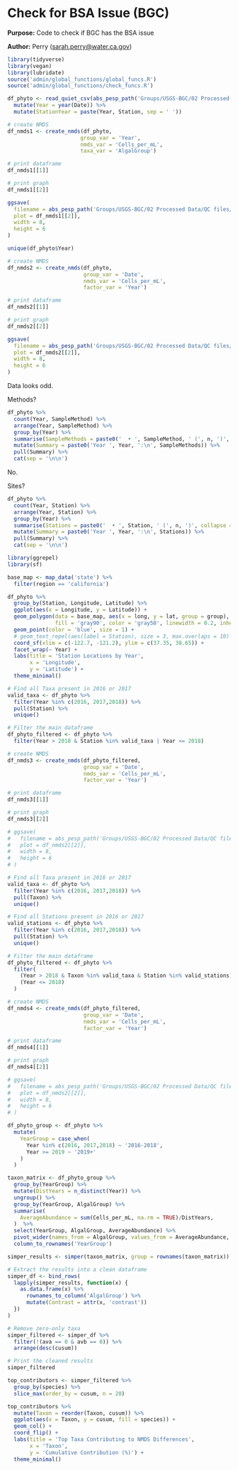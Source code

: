 # Check for BSA Issue (BGC)

**Purpose:** Code to check if BGC has the BSA issue

**Author:** Perry ([sarah.perry\@water.ca.gov](mailto:sarah.perry@water.ca.gov){.email})

```r
library(tidyverse)
library(vegan)
library(lubridate)
source('admin/global_functions/global_funcs.R')
source('admin/global_functions/check_funcs.R')
```

```r
df_phyto <- read_quiet_csv(abs_pesp_path('Groups/USGS-BGC/02 Processed Data/BGC_draft.csv')) %>%
  mutate(Year = year(Date)) %>%
  mutate(StationYear = paste(Year, Station, sep = ' '))

# create NMDS
df_nmds1 <- create_nmds(df_phyto,
                       group_var = 'Year',
                       nmds_var = 'Cells_per_mL',
                       taxa_var = 'AlgalGroup')

# print dataframe
df_nmds1[[1]]

# print graph
df_nmds1[[2]]

ggsave(
  filename = abs_pesp_path('Groups/USGS-BGC/02 Processed Data/QC files/graphs/BGC_NMDS_CellspermL_Year.jpg'),
  plot = df_nmds1[[2]],
  width = 8,
  height = 6
)

unique(df_phyto$Year)
```

```r
# create NMDS
df_nmds2 <- create_nmds(df_phyto,
                        group_var = 'Date',
                        nmds_var = 'Cells_per_mL',
                        factor_var = 'Year')

# print dataframe
df_nmds2[[1]]

# print graph
df_nmds2[[2]]

ggsave(
  filename = abs_pesp_path('Groups/USGS-BGC/02 Processed Data/QC files/graphs/BGC_NMDS_CellspermL_Date.jpg'),
  plot = df_nmds2[[2]],
  width = 8,
  height = 6
)
```
Data looks odd.

Methods?

```r
df_phyto %>%
  count(Year, SampleMethod) %>%
  arrange(Year, SampleMethod) %>%
  group_by(Year) %>%
  summarise(SampleMethods = paste0('  • ', SampleMethod, ' (', n, ')', collapse = '\n')) %>%
  mutate(Summary = paste0('Year ', Year, ':\n', SampleMethods)) %>%
  pull(Summary) %>%
  cat(sep = '\n\n')
```

No.

Sites?
```r
df_phyto %>%
  count(Year, Station) %>%
  arrange(Year, Station) %>%
  group_by(Year) %>%
  summarise(Stations = paste0('  • ', Station, ' (', n, ')', collapse = '\n')) %>%
  mutate(Summary = paste0('Year ', Year, ':\n', Stations)) %>%
  pull(Summary) %>%
  cat(sep = '\n\n')
```
```r
library(ggrepel)
library(sf)

base_map <- map_data('state') %>%
  filter(region == 'california')

df_phyto %>%
  group_by(Station, Longitude, Latitude) %>%
  ggplot(aes(x = Longitude, y = Latitude)) +
  geom_polygon(data = base_map, aes(x = long, y = lat, group = group),
               fill = 'gray90', color = 'gray50', linewidth = 0.2, inherit.aes = FALSE) +
  geom_point(color = 'blue', size = 1) +
  # geom_text_repel(aes(label = Station), size = 3, max.overlaps = 10) +
  coord_sf(xlim = c(-122.7, -121.2), ylim = c(37.35, 38.65)) +
  facet_wrap(~ Year) +
  labs(title = 'Station Locations by Year',
       x = 'Longitude',
       y = 'Latitude') +
  theme_minimal()
```

```r
# Find all Taxa present in 2016 or 2017
valid_taxa <- df_phyto %>%
  filter(Year %in% c(2016, 2017,2018)) %>%
  pull(Station) %>%
  unique()

# Filter the main dataframe
df_phyto_filtered <- df_phyto %>%
  filter(Year > 2018 & Station %in% valid_taxa | Year <= 2018)
```

```r
# create NMDS
df_nmds3 <- create_nmds(df_phyto_filtered,
                        group_var = 'Date',
                        nmds_var = 'Cells_per_mL',
                        factor_var = 'Year')

# print dataframe
df_nmds3[[1]]

# print graph
df_nmds3[[2]]

# ggsave(
#   filename = abs_pesp_path('Groups/USGS-BGC/02 Processed Data/QC files/graphs/BGC_NMDS_CellspermL_Date.jpg'),
#   plot = df_nmds2[[2]],
#   width = 8,
#   height = 6
# )
```

```r
# Find all Taxa present in 2016 or 2017
valid_taxa <- df_phyto %>%
  filter(Year %in% c(2016, 2017,2018)) %>%
  pull(Taxon) %>%
  unique()

# Find all Stations present in 2016 or 2017
valid_stations <- df_phyto %>%
  filter(Year %in% c(2016, 2017,2018)) %>%
  pull(Station) %>%
  unique()

# Filter the main dataframe
df_phyto_filtered <- df_phyto %>%
  filter(
    (Year > 2018 & Taxon %in% valid_taxa & Station %in% valid_stations) |
    (Year <= 2018)
  )
```

```r
# create NMDS
df_nmds4 <- create_nmds(df_phyto_filtered,
                        group_var = 'Date',
                        nmds_var = 'Cells_per_mL',
                        factor_var = 'Year')

# print dataframe
df_nmds4[[1]]

# print graph
df_nmds4[[2]]

# ggsave(
#   filename = abs_pesp_path('Groups/USGS-BGC/02 Processed Data/QC files/graphs/BGC_NMDS_CellspermL_Date.jpg'),
#   plot = df_nmds2[[2]],
#   width = 8,
#   height = 6
# )
```
```r
df_phyto_group <- df_phyto %>%
  mutate(
    YearGroup = case_when(
      Year %in% c(2016, 2017,2018) ~ '2016-2018',
      Year >= 2019 ~ '2019+'
    )
  )

taxon_matrix <- df_phyto_group %>%
  group_by(YearGroup) %>%
  mutate(DistYears = n_distinct(Year)) %>%
  ungroup() %>%
  group_by(YearGroup, AlgalGroup) %>%
  summarise(
    AverageAbundance = sum(Cells_per_mL, na.rm = TRUE)/DistYears,
  )  %>%
  select(YearGroup, AlgalGroup, AverageAbundance) %>%
  pivot_wider(names_from = AlgalGroup, values_from = AverageAbundance, values_fill = 0) %>%
  column_to_rownames('YearGroup')

simper_results <- simper(taxon_matrix, group = rownames(taxon_matrix))

# Extract the results into a clean dataframe
simper_df <- bind_rows(
  lapply(simper_results, function(x) {
    as.data.frame(x) %>%
      rownames_to_column('AlgalGroup') %>%
      mutate(Contrast = attr(x, 'contrast'))
  })
)

# Remove zero-only taxa
simper_filtered <- simper_df %>%
  filter(!(ava == 0 & avb == 0)) %>%
  arrange(desc(cusum))

# Print the cleaned results
simper_filtered
```
```r
top_contributors <- simper_filtered %>%
  group_by(species) %>%
  slice_max(order_by = cusum, n = 20)

top_contributors %>%
  mutate(Taxon = reorder(Taxon, cusum)) %>%
  ggplot(aes(x = Taxon, y = cusum, fill = species)) +
  geom_col() +
  coord_flip() +
  labs(title = 'Top Taxa Contributing to NMDS Differences',
       x = 'Taxon',
       y = 'Cumulative Contribution (%)') +
  theme_minimal()
```

